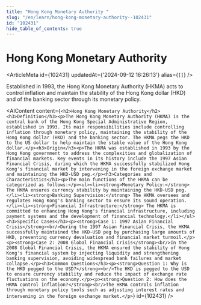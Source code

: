 ```yaml
---
title: "Hong Kong Monetary Authority "
slug: "/en/learn/hong-kong-monetary-authority--102431"
id: "102431"
hide_table_of_contents: true
---
```



# Hong Kong Monetary Authority 

<ArticleMeta id={102431} updatedAt={'2024-09-12 16:26:13'} alias={`[]`} />
<div className='border-solid border-b border-t-0 my-4 border-[var(--ifm-color-gray-300)]' />

Established in 1993, the Hong Kong Monetary Authority (HKMA) acts to control inflation and maintain the stability of the Hong Kong dollar (HKD) and of the banking sector through its monetary policy.

<AIContent content={`<h2>Hong Kong Monetary Authority</h2><h3>Definition</h3><p>The Hong Kong Monetary Authority (HKMA) is the central bank of the Hong Kong Special Administrative Region, established in 1993. Its main responsibilities include controlling inflation through monetary policy, maintaining the stability of the Hong Kong dollar (HKD) and the banking sector. The HKMA pegs the HKD to the US dollar to help maintain the stable value of the Hong Kong dollar.</p><h3>Origin</h3><p>The HKMA was established in 1993 by the Hong Kong government to address the complexities and globalization of financial markets. Key events in its history include the 1997 Asian Financial Crisis, during which the HKMA successfully stabilized Hong Kong's financial market by intervening in the foreign exchange market and maintaining the HKD-USD peg.</p><h3>Categories and Characteristics</h3><p>The main functions of the HKMA can be categorized as follows:</p><ul><li><strong>Monetary Policy:</strong> The HKMA ensures currency stability by maintaining the HKD-USD peg.</li><li><strong>Banking Supervision:</strong> The HKMA oversees and regulates Hong Kong's banking sector to ensure its sound operation.</li><li><strong>Financial Infrastructure:</strong> The HKMA is committed to enhancing Hong Kong's financial infrastructure, including payment systems and the development of financial technology.</li></ul><h3>Specific Cases</h3><p><strong>Case 1: 1997 Asian Financial Crisis</strong><br/>During the 1997 Asian Financial Crisis, the HKMA successfully maintained the HKD-USD peg by purchasing large amounts of HKD, preventing currency devaluation and financial market turmoil.</p><p><strong>Case 2: 2008 Global Financial Crisis</strong><br/>In the 2008 Global Financial Crisis, the HKMA ensured the stability of Hong Kong's financial system by injecting liquidity and strengthening banking supervision, avoiding widespread bank failures and market collapse.</p><h3>Common Questions</h3><p><strong>Question 1: Why is the HKD pegged to the USD?</strong><br/>The HKD is pegged to the USD to ensure currency stability and reduce the impact of exchange rate fluctuations on the economy.</p><p><strong>Question 2: How does the HKMA control inflation?</strong><br/>The HKMA controls inflation through monetary policy tools such as adjusting interest rates and intervening in the foreign exchange market.</p>`} id={102431} />
